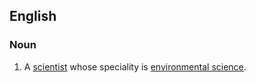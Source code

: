 ==English==

===Noun===
{{en-noun}}

# A [[scientist]] whose speciality is [[environmental science]].